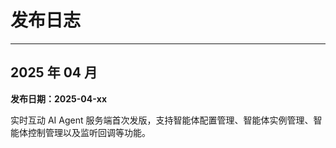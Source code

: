 # 发布日志

---

## 2025 年 04 月

**发布日期：2025-04-xx**

实时互动 AI Agent 服务端首次发版，支持智能体配置管理、智能体实例管理、智能体控制管理以及监听回调等功能。